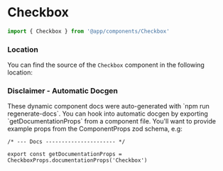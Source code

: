 

# Checkbox

```typescript copy
import { Checkbox } from '@app/components/Checkbox'
```

<ComponentDocs
    component={Checkbox}
    docsConfig={getDocumentationProps}
/>

### Location

You can find the source of the `Checkbox` component in the following location:

<FileTree>
    <FileTree.Folder name="features" defaultOpen>
        <FileTree.Folder name="@app-core" defaultOpen>
            <FileTree.Folder name="forms" defaultOpen>
                <FileTree.File name="Checkbox.styled.tsx" />
            </FileTree.Folder>
        </FileTree.Folder>
    </FileTree.Folder>
</FileTree>

### Disclaimer - Automatic Docgen

<Callout emoji="🤖">
These dynamic component docs were auto-generated with `npm run regenerate-docs`. You can hook into automatic docgen by exporting `getDocumentationProps` from a component file. You'll want to provide example props from the ComponentProps zod schema, e.g:
</Callout>

```tsx /getDocumentationProps/ /documentationProps/ copy filename="Checkbox.styled.tsx"
/* --- Docs ---------------------- */

export const getDocumentationProps = CheckboxProps.documentationProps('Checkbox')
```
